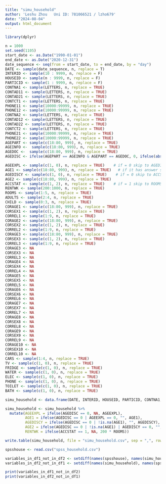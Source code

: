 ---
title: "simu_household"
author: 'Leshu Zhou   Uni ID: 781066521 / lzho679'
date: "2024-08-04"
output: html_document
---
```{r}
library(dplyr)
```


```{r}
n = 1000
set.seed(1105)
start_date <- as.Date("1990-01-01")
end_date <- as.Date("2020-12-31")
date_sequence <- seq(from = start_date, to = end_date, by = "day")
DATE <- sample(date_sequence, n, replace = T)
INTERID <- sample(10 : 9999, n, replace = F)
HOUSEID <- sample(n : 9999, n, replace = F)
PARTICID <- sample(1 : 9999, n, replace = F)
CONTNA1 <- sample(LETTERS, n, replace = TRUE)
CONTAD11 <- sample(LETTERS, n, replace = TRUE)
CONTAD21 <- sample(LETTERS, n, replace = TRUE)
CONTCT1 <- sample(LETTERS, n, replace = TRUE)
PHONE11 <- sample(10000:99999, n, replace = TRUE)
PHONE12 <- sample(10000:99999, n, replace = TRUE)
CONTNA2 <- sample(LETTERS, n, replace = TRUE)
CONTAD12 <- sample(LETTERS, n, replace = TRUE)
CONTAD22 <- sample(LETTERS, n, replace = TRUE)
CONTCT2 <- sample(LETTERS, n, replace = TRUE)
PHONE21 <- sample(10000:99999, n, replace = TRUE)
PHONE22 <- sample(10000:99999, n, replace = TRUE)
AGEPART <- sample(c(18:80, 999), n, replace = TRUE)
AGEINFO <-  sample(c(18:80, 999), n, replace = TRUE)
AGEDOC <-  sample(c(18:80, 999), n, replace = TRUE)
AGEDISC <- ifelse(AGEPART == AGEINFO & AGEPART == AGEDOC, 0, ifelse(abs(AGEPART - AGEINFO) >= 1 | abs(AGEPART - AGEDOC) >= 1 | abs(AGEINFO - AGEDOC) >= 1, 1, 0 ))# if = 0 skip to ACCSTAT

AGEEXPL <- sample(c(1, 0), n, replace = TRUE)    # if = 0 skip to AGEDISCY
AGE1 <- sample(c(18:80, 999), n, replace = TRUE)   # if it has answer skip to ACCSTAT
AGEDISCY <- sample(c(1, 0), n, replace = TRUE)    # if = 0 skip to ACCSTAT
AGE2 <- sample(c(18:80, 999), n, replace = TRUE)
ACCSTAT <- sample(c(1, 2), n, replace = TRUE)    # if = 1 skip to ROOMS
RENTWK <- sample(200:1000, n, replace = TRUE)
ROOMS <- sample(1:5, n, replace = TRUE)
ADULTS <- sample(2:4, n, replace = TRUE)
CHILD <- sample(0:3, n, replace = TRUE)
CORAGE1 <- sample(c(18:80, 999), n, replace = TRUE)
CORSEX1 <- sample(c(1, 2), n, replace = TRUE)
CORREL1 <- sample(1:9, n, replace = TRUE)
CORAGE2 <- sample(c(18:80, 999), n, replace = TRUE)
CORSEX2 <- sample(c(1, 2), n, replace = TRUE)
CORREL2 <- sample(1:9, n, replace = TRUE)
CORAGE3 <- sample(c(18:80, 999), n, replace = TRUE)
CORSEX3 <- sample(c(1, 2), n, replace = TRUE)
CORREL3 <- sample(1:9, n, replace = TRUE)
CORAGE3 <- NA
CORSEX3 <- NA
CORREL3 <- NA
CORAGE4 <- NA
CORSEX4 <- NA
CORREL4 <- NA
CORAGE5 <- NA
CORSEX5 <- NA
CORREL5 <- NA
CORAGE6 <- NA
CORSEX6 <- NA
CORREL6 <- NA
CORAGE7 <- NA
CORSEX7 <- NA
CORREL7 <- NA
CORAGE8 <- NA
CORSEX8 <- NA
CORREL8 <- NA
CORAGE9 <- NA
CORSEX9 <- NA
CORREL9 <- NA
CORAGE10 <- NA
CORSEX10 <- NA
CORREL10 <- NA
CARS <- sample(1:4, n, replace = TRUE)
TV <- sample(c(1, 0), n, replace = TRUE)
FRIDGE <- sample(c(1, 0), n, replace = TRUE)
WATER <- sample(c(1, 0), n, replace = TRUE)
ELEC <- sample(c(1, 0), n, replace = TRUE)
PHONE <- sample(c(1, 0), n, replace = TRUE)
TOILET <- sample(c(1, 0), n, replace = TRUE)
BATH <- sample(c(1, 0), n, replace = TRUE)
```



```{r}
simu_household <- data.frame(DATE, INTERID, HOUSEID, PARTICID, CONTNA1, CONTAD11, CONTAD21, CONTCT1, PHONE11, PHONE12, CONTNA2, CONTAD12, CONTAD22, CONTCT2, PHONE21, PHONE22, AGEPART, AGEINFO, AGEDOC, AGEDISC, AGEEXPL, AGE1, AGEDISCY, AGE2, ACCSTAT, RENTWK, ROOMS, ADULTS, CHILD, CORAGE1, CORSEX1, CORREL1, CORAGE2, CORSEX2, CORREL2, CORAGE3, CORSEX3, CORREL3, CORAGE4, CORSEX4, CORREL4, CORAGE5, CORSEX5, CORREL5, CORAGE6, CORSEX6, CORREL6, CORAGE7, CORSEX7, CORREL7, CORAGE8, CORSEX8, CORREL8, CORAGE9, CORSEX9, CORREL9, CORAGE10, CORSEX10, CORREL10, CARS, TV, FRIDGE, WATER, ELEC, PHONE, TOILET, BATH)

```


```{r}
simu_household <- simu_household %>%
  mutate(AGEEXPL = ifelse(AGEDISC == 0, NA, AGEEXPL),
         AGE1 = ifelse(AGEDISC == 0 | AGEEXPL == 0, "", AGE1),
         AGEDISCY = ifelse(AGEDISC == 0 | !is.na(AGE1), "", AGEDISCY),
         AGE2 = ifelse(AGEDISC == 0 | !is.na(AGE1) | AGEDISCY == 0, "", AGE2),
         RENTWK = ifelse(ACCSTAT == 1, NA, 200 * ROOMS))


```


```{r}
write.table(simu_household, file = "simu_household.csv", sep = ",", row.names = F)
```



```{r}
spsshouse <- read.csv("spss_household.csv")

variables_in_df1_not_in_df2 <- setdiff(names(spsshouse), names(simu_household))
variables_in_df2_not_in_df1 <- setdiff(names(simu_household), names(spsshouse))

print(variables_in_df1_not_in_df2)
print(variables_in_df2_not_in_df1)


```

















































































































